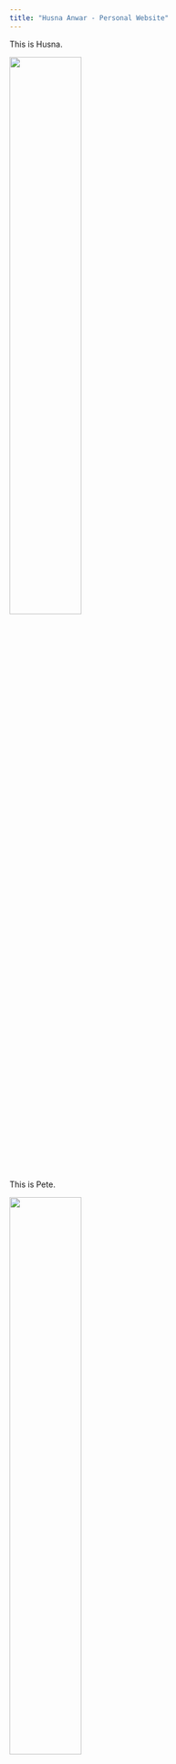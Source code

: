```yaml
---
title: "Husna Anwar - Personal Website"
---
```


This is Husna.

<img src="files/john.jpg" style="width:50%">

This is Pete.

<img src="files/pete.jpg" style="width:50%">

They are brothers!

<img src="files/brother_kitties.jpg" style="width:50%">
